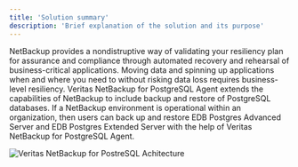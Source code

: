 ```yaml
---
title: 'Solution summary'
description: 'Brief explanation of the solution and its purpose'
---
```

NetBackup provides a nondistruptive way of validating your resiliency plan for assurance and compliance through automated recovery and rehearsal of business-critical applications. Moving data and spinning up applications when and where you need to without risking data loss requires business-level resiliency. Veritas NetBackup for PostgreSQL Agent extends the capabilities of NetBackup to include backup and restore of PostgreSQL databases. If a NetBackup environment is operational within an organization, then users can back up and restore EDB Postgres Advanced Server and EDB Postgres Extended Server with the help of Veritas NetBackup for PostgreSQL Agent. 

![Veritas NetBackup for PostreSQL Achitecture](Images/ArchitectureUpdate4.png)
